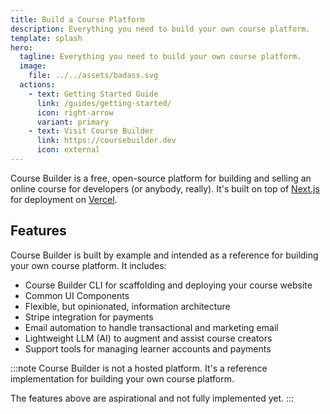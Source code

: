 ```yaml
---
title: Build a Course Platform
description: Everything you need to build your own course platform.
template: splash
hero:
  tagline: Everything you need to build your own course platform.
  image:
    file: ../../assets/badass.svg
  actions:
    - text: Getting Started Guide
      link: /guides/getting-started/
      icon: right-arrow
      variant: primary
    - text: Visit Course Builder
      link: https://coursebuilder.dev
      icon: external
---
```


Course Builder is a free, open-source platform for building and selling an
online course for developers (or anybody, really). It's built on top of
[Next.js](https://nextjs.org) for deployment on [Vercel](https://vercel.com).

## Features

Course Builder is built by example and intended as a reference for building
your own course platform. It includes:

- Course Builder CLI for scaffolding and deploying your course website
- Common UI Components
- Flexible, but opinionated, information architecture
- Stripe integration for payments
- Email automation to handle transactional and marketing email
- Lightweight LLM (AI) to augment and assist course creators
- Support tools for managing learner accounts and payments

:::note
Course Builder is not a hosted platform. It's a reference implementation for
building your own course platform.

The features above are aspirational and not fully implemented yet.
:::
